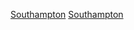 {{Catnav|頁面分類|...|英國足球|英格蘭足球|英格蘭足球俱樂部}}
{{Commonscat|Southampton F.C.}}

[[Category:漢普郡足球俱樂部|Southampton]]
[[Category:英格蘭超級聯賽足球俱樂部|Southampton]]